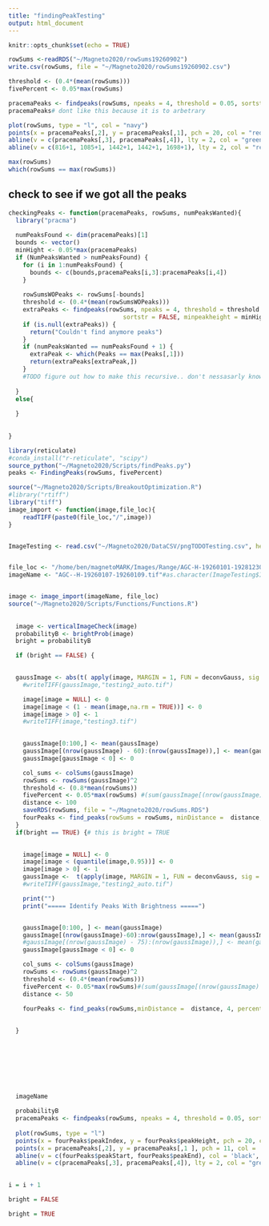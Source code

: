 ```yaml
---
title: "findingPeakTesting"
output: html_document
---
```


```r
knitr::opts_chunk$set(echo = TRUE)
```
```r
rowSums <-readRDS("~/Magneto2020/rowSums19260902")
write.csv(rowSums, file = "~/Magneto2020/rowSums19260902.csv")
```

```r


threshold <- (0.4*(mean(rowSums)))
fivePercent <- 0.05*max(rowSums)

pracemaPeaks <- findpeaks(rowSums, npeaks = 4, threshold = 0.05, sortstr = FALSE, minpeakheight = fivePercent)
pracemaPeaks# dont like this because it is to arbetrary

plot(rowSums, type = "l", col = "navy")
points(x = pracemaPeaks[,2], y = pracemaPeaks[,1], pch = 20, col = "red")
abline(v = c(pracemaPeaks[,3], pracemaPeaks[,4]), lty = 2, col = "green")
abline(v = c(816+1, 1085+1, 1442+1, 1442+1, 1698+1), lty = 2, col = "red")

```

```r
max(rowSums)
which(rowSums == max(rowSums))
```
## check to see if we got all the peaks


```r
checkingPeaks <- function(pracemaPeaks, rowSums, numPeaksWanted){
  library("pracma")
  
  numPeaksFound <- dim(pracemaPeaks)[1]
  bounds <- vector()
  minHight <- 0.05*max(pracemaPeaks)
  if (NumPeaksWanted > numPeaksFound) {
    for (i in 1:numPeaksFound) {
      bounds <- c(bounds,pracemaPeaks[i,3]:pracemaPeaks[i,4])
    }
      
    rowSumsWOPeaks <- rowSums[-bounds]
    threshold <- (0.4*(mean(rowSumsWOPeaks)))
    extraPeaks <- findpeaks(rowSums, npeaks = 4, threshold = threshold ,
                                sortstr = FALSE, minpeakheight = minHight)
    if (is.null(extraPeaks)) {
      return("Couldn't find anymore peaks")
    }
    if (numPeaksWanted == numPeaksFound + 1) {
      extraPeak <- which(Peaks == max(Peaks[,1]))
      return(extraPeaks[extraPeak,])
    }
    #TODO figure out how to make this recursive.. don't nessasarly know how many they wanted..( or even if that should be a parameter)
  
  }
  else{
    
  }  
      
  
}
```

```r
library(reticulate)
#conda_install("r-reticulate", "scipy")
source_python("~/Magneto2020/Scripts/findPeaks.py")
peaks <- FindingPeaks(rowSums, fivePercent)
```

```r
source("~/Magneto2020/Scripts/BreakoutOptimization.R")
#library("rtiff")
library("tiff")
image_import <- function(image,file_loc){
    readTIFF(paste0(file_loc,"/",image))
}


ImageTesting <- read.csv("~/Magneto2020/DataCSV/pngTODOTesting.csv", header = TRUE, stringsAsFactors = FALSE)


file_loc <- "/home/ben/magnetoMARK/Images/Range/AGC-H-19260101-19281230/"#as.character(ImageTesting$ImagePath[i])
imageName <- "AGC--H-19260107-19260109.tif"#as.character(ImageTesting$ImageName[i])


image <- image_import(imageName, file_loc)
source("~/Magneto2020/Scripts/Functions/Functions.R")
  
  
  image <- verticalImageCheck(image)
  probabilityB <- brightProb(image)
  bright = probabilityB

  if (bright == FALSE) {

    
  gaussImage <- abs(t( apply(image, MARGIN = 1, FUN = deconvGauss, sig = 10, kern.trunc = 0.05, nw = 3 ) ))
    #writeTIFF(gaussImage,"testing2_auto.tif")

    image[image = NULL] <- 0
    image[image < (1 - mean(image,na.rm = TRUE))] <- 0
    image[image > 0] <- 1
    #writeTIFF(image,"testing3.tif")

    
    gaussImage[0:100,] <- mean(gaussImage)
    gaussImage[(nrow(gaussImage) - 60):(nrow(gaussImage)),] <- mean(gaussImage)
    gaussImage[gaussImage < 0] <- 0

    col_sums <- colSums(gaussImage)
    rowSums <- rowSums(gaussImage)^2
    threshold <- (0.8*mean(rowSums))
    fivePercent <- 0.05*max(rowSums) #(sum(gaussImage[(nrow(gaussImage) - 130),]) + 1)^2
    distance <- 100
    saveRDS(rowSums, file = "~/Magneto2020/rowSums.RDS")
    fourPeaks <- find_peaks(rowSums = rowSums, minDistance =  distance, maxPeakNumber = 4, percentFromEdge = 0.9)
  }
  if(bright == TRUE) {# this is bright = TRUE
    

    image[image = NULL] <- 0
    image[image < (quantile(image,0.95))] <- 0
    image[image > 0] <- 1
    gaussImage <-  t(apply(image, MARGIN = 1, FUN = deconvGauss, sig = 10, kern.trunc = 0.05, nw = 3 ))
    #writeTIFF(gaussImage,"testing2_auto.tif")

    print("")
    print("===== Identify Peaks With Brightness =====")


    gaussImage[0:100, ] <- mean(gaussImage)
    gaussImage[(nrow(gaussImage)-60):nrow(gaussImage),] <- mean(gaussImage)
    #gaussImage[(nrow(gaussImage) - 75):(nrow(gaussImage)),] <- mean(gaussImage)
    gaussImage[gaussImage < 0] <- 0

    col_sums <- colSums(gaussImage)
    rowSums <- rowSums(gaussImage)^2
    threshold <- (0.4*(mean(rowSums)))
    fivePercent <- 0.05*max(rowSums)#(sum(gaussImage[(nrow(gaussImage) - 126),]) + 1)^2
    distance <- 50
    
    fourPeaks <- find_peaks(rowSums,minDistance =  distance, 4, percentFromEdge = 0.9)
    

  }
  
  

  
 


 
  imageName

  probabilityB
  pracemaPeaks <- findpeaks(rowSums, npeaks = 4, threshold = 0.05, sortstr = FALSE, minpeakheight = fivePercent)
  
  plot(rowSums, type = "l")
  points(x = fourPeaks$peakIndex, y = fourPeaks$peakHeight, pch = 20, col = 'red')
  points(x = pracemaPeaks[,2], y = pracemaPeaks[,1 ], pch = 11, col = 'blue')
  abline(v = c(fourPeaks$peakStart, fourPeaks$peakEnd), col = 'black', lty = 2)
  abline(v = c(pracemaPeaks[,3], pracemaPeaks[,4]), lty = 2, col = "green")
  

```

```r
i = i + 1
```
```r
bright = FALSE
```
```r
bright = TRUE
```
